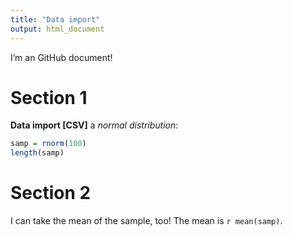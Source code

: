 ```yaml
---
title: "Data import"
output: html_document
---
```


I'm an GitHub document! 

# Section 1

**Data import [CSV]** 
a _normal distribution_:

```r
samp = rnorm(100)
length(samp)
```

# Section 2

I can take the mean of the sample, too!
The mean is `r mean(samp)`.